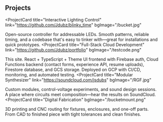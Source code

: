 <h2 sx={{ variant: 'text.sectionTitle' }}>Projects</h2>

<ProjectCard
  title="Interactive Lighting Control"
  link="https://github.com/Jdubz/blinky_time"
  bgImage="/bucket.jpg"
>
  Open-source controller for addressable LEDs. Smooth patterns, reliable timing, and a codebase that's easy to tinker with—great for installations and quick prototypes.
</ProjectCard>
<ProjectCard
  title="Full-Stack Cloud Development"
  link="https://github.com/Jdubz/portfolio"
  bgImage="/testcode.png"
>
  This site. React + TypeScript + Theme UI frontend with Firebase auth, Cloud Functions backend (contact forms, experience API, resume uploads), Firestore database, and GCS storage. Deployed on GCP with CI/CD, monitoring, and automated testing.
</ProjectCard>
<ProjectCard
  title="Modular Synthesizer"
  link="https://soundcloud.com/jsdubs"
  bgImage="/RGF.jpg"
>
  Custom modules, control-voltage experiments, and sound design sessions. A place where circuits meet composition—hear the results on SoundCloud.
</ProjectCard>
<ProjectCard
  title="Digital Fabrication"
  bgImage="/bucketmount.png"
>
  3D printing and CNC routing for fixtures, enclosures, and one-off parts. From CAD to finished piece with tight tolerances and clean finishes.
</ProjectCard>
